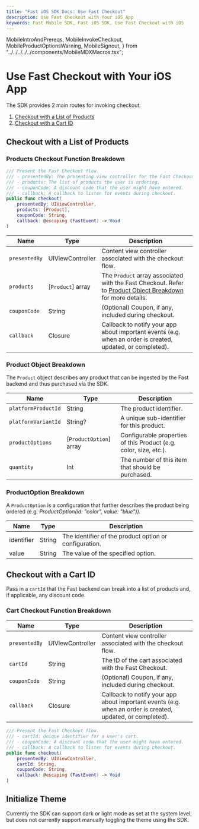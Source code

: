 ```yaml
---
title: "Fast iOS SDK Docs: Use Fast Checkout"
description: Use Fast Checkout with Your iOS App
keywords: Fast Mobile SDK, Fast iOS SDK, Use Fast Checkout with iOS
---
```


  MobileIntroAndPrereqs,
  MobileInvokeCheckout,
  MobileProductOptionsWarning,
  MobileSignout,
} from "../../../../../components/MobileMDXMacros.tsx";


# Use Fast Checkout with Your iOS App

<MobileInvokeCheckout
  sdkModuleName="FastCheckout"
  actionType="handler"
  actionName="FastCheckoutButton"
/>

The SDK provides 2 main routes for invoking checkout:

1. [Checkout with a List of Products](#checkout-with-a-list-of-products)
2. [Checkout with a Cart ID](#checkout-with-a-cart-id)

## Checkout with a List of Products

<MobileProductOptionsWarning sdkFullName="Fast iOS SDK" />

### Products Checkout Function Breakdown

```swift
/// Present the Fast Checkout flow.
/// - presentedBy: The presenting view controller for the Fast Checkout flow.
/// - products: The list of products the user is ordering,
/// - couponCode: A discount code that the user might have entered.
/// - callback: A callback to listen for events during checkout.
public func checkout(
	presentedBy: UIViewController,
	products: [Product],
	couponCode: String,
	callback: @escaping (FastEvent) -> Void
)
```

| Name          | Type              | Description                                                                                                                             |
| ------------- | ----------------- | --------------------------------------------------------------------------------------------------------------------------------------- |
| `presentedBy` | UIViewController  | Content view controller associated with the checkout flow.                                                                              |
| `products`    | [`Product`] array | The `Product` array associated with the Fast Checkout. Refer to [Product Object Breakdown](#product-option-breakdown) for more details. |
| `couponCode`  | String            | (Optional) Coupon, if any, included during checkout.                                                                                    |
| `callback`    | Closure           | Callback to notify your app about important events (e.g. when an order is created, updated, or completed).                              |

### Product Object Breakdown

The `Product` object describes any product that can be ingested by the Fast backend and thus purchased via the SDK.

| Name                | Type                    | Description                                                       |
| ------------------- | ----------------------- | ----------------------------------------------------------------- |
| `platformProductId` | String                  | The product identifier.                                           |
| `platformVariantId` | String?                 | A unique sub-identifier for this product.                         |
| `productOptions`    | [`ProductOption`] array | Configurable properties of this Product (e.g. color, size, etc.). |
| `quantity`          | Int                     | The number of this item that should be purchased.                 |

### ProductOption Breakdown

A `ProductOption` is a configuration that further describes the product being ordered (e.g. _ProductOption(id: "color", value: "blue"))._

| Name       | Type   | Description                                            |
| ---------- | ------ | ------------------------------------------------------ |
| identifier | String | The identifier of the product option or configuration. |
| value      | String | The value of the specified option.                     |

## Checkout with a Cart ID

Pass in a `cartId` that the Fast backend can break into a list of products and, if applicable, any discount code.

### Cart Checkout Function Breakdown

| Name          | Type             | Description                                                                                                |
| ------------- | ---------------- | ---------------------------------------------------------------------------------------------------------- |
| `presentedBy` | UIViewController | Content view controller associated with the checkout flow.                                                 |
| `cartId`      | String           | The ID of the cart associated with the Fast Checkout.                                                      |
| `couponCode`  | String           | (Optional) Coupon, if any, included during checkout.                                                       |
| `callback`    | Closure          | Callback to notify your app about important events (e.g. when an order is created, updated, or completed). |

```swift
/// Present the Fast Checkout flow.
/// - cartId: Unique identifier for a user's cart.
/// - couponCode: A discount code that the user might have entered.
/// - callback: A callback to listen for events during checkout.
public func checkout(
	presentedBy: UIViewController,
	cartId: String,
	couponCode: String,
	callback: @escaping (FastEvent) -> Void
)
```

## Initialize Theme

Currently the SDK can support dark or light mode as set at the system level, but does not currently support manually toggling the theme using the SDK.

